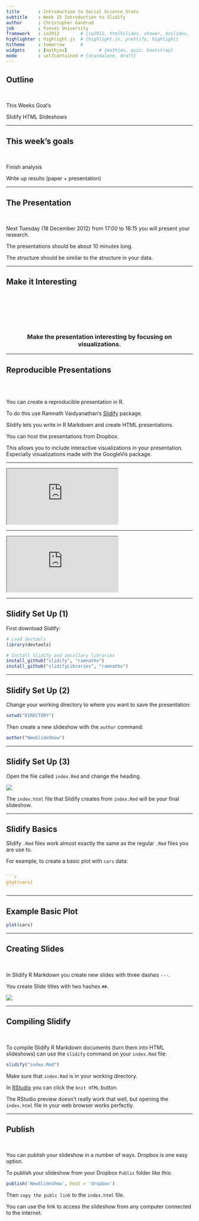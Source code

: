 ```yaml
---
title       : Introduction to Social Science Stats
subtitle    : Week 15 Introduction to Slidify
author      : Christopher Gandrud
job         : Yonsei University
framework   : io2012        # {io2012, html5slides, shower, dzslides, ...}
highlighter : highlight.js  # {highlight.js, prettify, highlight}
hitheme     : tomorrow      # 
widgets     : [mathjax]            # {mathjax, quiz, bootstrap}
mode        : selfcontained # {standalone, draft}
---
```


## Outline

<br />

This Weeks Goal's

Slidify HTML Slideshows

---

## This week's goals

<br />

Finish analysis

Write up results (paper + presentation)

---

## The Presentation

<br />

Next Tuesday (18 December 2012) from 17:00 to 18:15 you will present your research.

The presentations should be about 10 minutes long. 

The structure should be similar to the structure in your data. 

---

## Make it Interesting

<br />
<br />
<br />
<br />
<br />


<center>
### Make the presentation interesting by focusing on visualizations.
</center>

--- 

## Reproducible Presentations
 
<br />
<br />

You can create a reproducible presentation in R.
 
To do this use Ramnath Vaidyanathan's [Slidify](http://ramnathv.github.com/slidify/) package. 
 
Slidify lets you write in R Markdown and create HTML presentations.
 
You can host the presentations from Dropbox.
 
This allows you to include interactive visualizations in your presentation. Especially visualizations made with the GoogleVis package.

---

<iframe src = "http://dl.dropbox.com/u/12581470/Graphs/leg.violence.map.html"></iframe>

---

<iframe src="http://dl.dropbox.com/u/12581470/Graphs/external.debt.html"></iframe>

---

## Slidify Set Up (1)

First download Slidify:

```r
# Load devtools
library(devtools)

# Install Slidify and ancillary libraries
install_github("slidify", "ramnathv")
install_github("slidifyLibraries", "ramnathv")
```

--- 

## Slidify Set Up (2)

Change your working directory to where you want to save the presentation:

```r
setwd("DIRECTORY")
```

Then create a new slideshow with the `author` command:

```r
author("NewSlideShow") 
```

---

## Slidify Set Up (3)

Open the file called `index.Rmd` and change the heading.

![](SlidifyHead.png)

The `index.html` file that Slidify creates from `index.Rmd` will be your final slideshow.

---

## Slidify Basics

Slidify `.Rmd` files work almost exactly the same as the regular `.Rmd` files you are use to.

For example, to create a basic plot with `cars` data:

<pre><code class="erlang"><span class="pp">
```r
plot(cars)
```
</span></code></pre>

---

## Example Basic Plot

```r
plot(cars)
```

---

## Creating Slides

<br />

In Slidify R Markdown you create new slides with three dashes `---`. 

You create Slide titles with two hashes `##`.

![](SlideDelimit.png)

---

## Compiling Slidify

<br />

To compile Slidify R Markdown documents (turn them into HTML slideshows) can use the `slidify` command on your `index.Rmd` file:

```r
slidify("index.Rmd")
```

Make sure that `index.Rmd` is in your working directory.

In [RStudio](http://www.rstudio.com/ide/) you can click the `knit HTML` button. 

The RStudio preview doesn't really work that well, but opening the `index.html` file in your web browser works perfectly.

---

## Publish

<br />

You can publish your slideshow in a number of ways. Dropbox is one easy option. 

To publish your slideshow from your Dropbox `Public` folder like this:

```r
publish('NewSlideShow', host = 'dropbox')
```

Then `copy the publc link` to the `index.html` file. 

You can use the link to access the slideshow from any computer connected to the internet.


